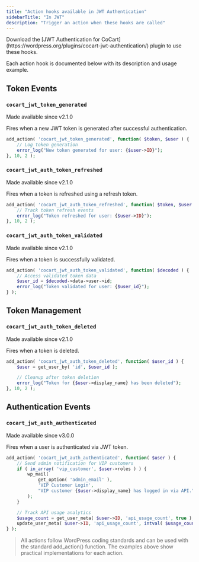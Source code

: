 ```yaml
---
title: "Action hooks available in JWT Authentication"
sidebarTitle: "In JWT"
description: "Trigger an action when these hooks are called"
---
```


<Note>
    Download the [JWT Authentication for CoCart](https://wordpress.org/plugins/cocart-jwt-authentication/) plugin to use these hooks.
</Note>

Each action hook is documented below with its description and usage example.

## Token Events

### `cocart_jwt_token_generated`

<Info>
    Made available since v2.1.0
</Info>

Fires when a new JWT token is generated after successful authentication.

```php
add_action( 'cocart_jwt_token_generated', function( $token, $user ) {
    // Log token generation
    error_log("New token generated for user: {$user->ID}");
}, 10, 2 );
```

### `cocart_jwt_auth_token_refreshed`

<Info>
    Made available since v2.1.0
</Info>

Fires when a token is refreshed using a refresh token.

```php
add_action( 'cocart_jwt_auth_token_refreshed', function( $token, $user ) {
    // Track token refresh events
    error_log("Token refreshed for user: {$user->ID}");
}, 10, 2 );
```

### `cocart_jwt_auth_token_validated`

<Info>
    Made available since v2.1.0
</Info>

Fires when a token is successfully validated.

```php
add_action( 'cocart_jwt_auth_token_validated', function( $decoded ) {
    // Access validated token data
    $user_id = $decoded->data->user->id;
    error_log("Token validated for user: {$user_id}");
} );
```

## Token Management

### `cocart_jwt_auth_token_deleted`

<Info>
    Made available since v2.1.0
</Info>

Fires when a token is deleted.

```php
add_action( 'cocart_jwt_auth_token_deleted', function( $user_id ) {
    $user = get_user_by( 'id', $user_id );

    // Cleanup after token deletion
    error_log("Token for {$user->display_name} has been deleted");
}, 10, 2 );
```

## Authentication Events

### `cocart_jwt_auth_authenticated`

<Info>
    Made available since v3.0.0
</Info>

Fires when a user is authenticated via JWT token.

```php
add_action( 'cocart_jwt_auth_authenticated', function( $user ) {
    // Send admin notification for VIP customers
    if ( in_array( 'vip_customer', $user->roles ) ) {
        wp_mail(
            get_option( 'admin_email' ),
            'VIP Customer Login',
            "VIP customer {$user->display_name} has logged in via API."
        );
    }

    // Track API usage analytics
    $usage_count = get_user_meta( $user->ID, 'api_usage_count', true );
    update_user_meta( $user->ID, 'api_usage_count', intval( $usage_count ) + 1 );
} );
```

> All actions follow WordPress coding standards and can be used with the standard add_action() function. The examples above show practical implementations for each action.